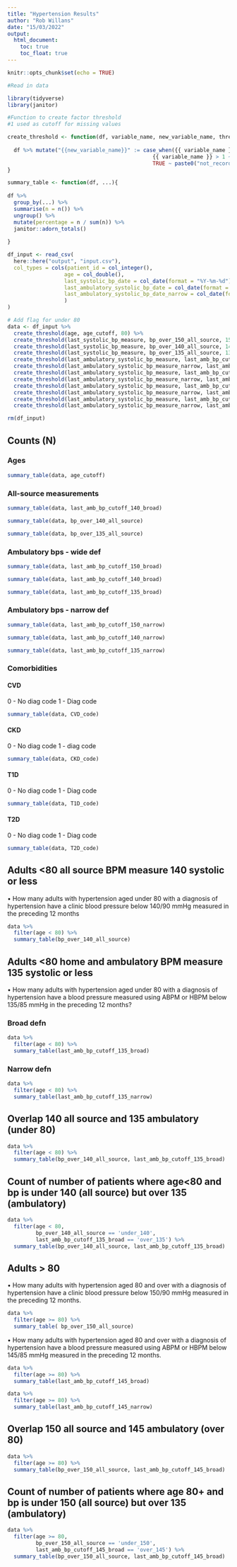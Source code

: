 ```yaml
---
title: "Hypertension Results"
author: "Rob Willans"
date: "15/03/2022"
output: 
  html_document:
    toc: true
    toc_float: true
---
```


```r
knitr::opts_chunk$set(echo = TRUE)

#Read in data

library(tidyverse)
library(janitor)

#Function to create factor threshold
#1 used as cutoff for missing values

create_threshold <- function(df, variable_name, new_variable_name, threshold){
  
  df %>% mutate("{{new_variable_name}}" := case_when({{ variable_name }} > threshold ~ paste0("over_", {{threshold}}),
                                              {{ variable_name }} > 1 ~ paste0("under_", {{threshold}}),
                                              TRUE ~ paste0("not_recorded")))
}

summary_table <- function(df, ...){
  
df %>% 
  group_by(...) %>% 
  summarise(n = n()) %>% 
  ungroup() %>% 
  mutate(percentage = n / sum(n)) %>% 
  janitor::adorn_totals()
  
}

df_input <- read_csv(
  here::here("output", "input.csv"),
  col_types = cols(patient_id = col_integer(),
                  age = col_double(),
                  last_systolic_bp_date = col_date(format = "%Y-%m-%d"),
                  last_ambulatory_systolic_bp_date = col_date(format = "%Y-%m-%d"),
                  last_ambulatory_systolic_bp_date_narrow = col_date(format = "%Y-%m-%d")
                  )
)

# Add flag for under 80
data <- df_input %>%
  create_threshold(age, age_cutoff, 80) %>% 
  create_threshold(last_systolic_bp_measure, bp_over_150_all_source, 150) %>% 
  create_threshold(last_systolic_bp_measure, bp_over_140_all_source, 140) %>% 
  create_threshold(last_systolic_bp_measure, bp_over_135_all_source, 135) %>% 
  create_threshold(last_ambulatory_systolic_bp_measure, last_amb_bp_cutoff_150_broad, 150) %>% 
  create_threshold(last_ambulatory_systolic_bp_measure_narrow, last_amb_bp_cutoff_150_narrow, 150) %>% 
  create_threshold(last_ambulatory_systolic_bp_measure, last_amb_bp_cutoff_145_broad, 145) %>% 
  create_threshold(last_ambulatory_systolic_bp_measure_narrow, last_amb_bp_cutoff_145_narrow, 145) %>%
  create_threshold(last_ambulatory_systolic_bp_measure, last_amb_bp_cutoff_140_broad, 140) %>% 
  create_threshold(last_ambulatory_systolic_bp_measure_narrow, last_amb_bp_cutoff_140_narrow, 140) %>% 
  create_threshold(last_ambulatory_systolic_bp_measure, last_amb_bp_cutoff_135_broad, 135) %>% 
  create_threshold(last_ambulatory_systolic_bp_measure_narrow, last_amb_bp_cutoff_135_narrow, 135) 

rm(df_input)

```

## Counts (N)

### Ages

```r

summary_table(data, age_cutoff)

```

### All-source measurements

```r

summary_table(data, last_amb_bp_cutoff_140_broad)

```

```r

summary_table(data, bp_over_140_all_source)

```

```r

summary_table(data, bp_over_135_all_source)

```

### Ambulatory bps - wide def

```r

summary_table(data, last_amb_bp_cutoff_150_broad)

```

```r

summary_table(data, last_amb_bp_cutoff_140_broad)

```

```r

summary_table(data, last_amb_bp_cutoff_135_broad)

```

### Ambulatory bps - narrow def

```r

summary_table(data, last_amb_bp_cutoff_150_narrow)

```

```r

summary_table(data, last_amb_bp_cutoff_140_narrow)

```

```r

summary_table(data, last_amb_bp_cutoff_135_narrow)

```

### Comorbidities

#### CVD

0 - No diag code 1 - Diag code

```r

summary_table(data, CVD_code)

```

#### CKD

0 - No diag code 1 - diag code

```r

summary_table(data, CKD_code)

```

#### T1D

0 - No diag code 1 - Diag code

```r

summary_table(data, T1D_code)

```

#### T2D

0 - No diag code 1 - Diag code

```r

summary_table(data, T2D_code)

```

## Adults \<80 all source BPM measure 140 systolic or less

• How many adults with hypertension aged under 80 with a diagnosis of hypertension have a clinic blood pressure below 140/90 mmHg measured in the preceding 12 months

```r

data %>% 
  filter(age < 80) %>%
  summary_table(bp_over_140_all_source)

```

## Adults \<80 home and ambulatory BPM measure 135 systolic or less

• How many adults with hypertension aged under 80 with a diagnosis of hypertension have a blood pressure measured using ABPM or HBPM below 135/85 mmHg in the preceding 12 months?

### Broad defn

```r

data %>% 
  filter(age < 80) %>% 
  summary_table(last_amb_bp_cutoff_135_broad)

```

### Narrow defn

```r

data %>% 
  filter(age < 80) %>% 
  summary_table(last_amb_bp_cutoff_135_narrow)

```

## Overlap 140 all source and 135 ambulatory (under 80)

```r

data %>% 
  filter(age < 80) %>% 
  summary_table(bp_over_140_all_source, last_amb_bp_cutoff_135_broad)

```

## Count of number of patients where age<80 and bp is under 140 (all source) but over 135 (ambulatory)

```r

data %>% 
  filter(age < 80,
         bp_over_140_all_source == 'under_140',
         last_amb_bp_cutoff_135_broad == 'over_135') %>% 
  summary_table(bp_over_140_all_source, last_amb_bp_cutoff_135_broad)

```


## Adults \> 80

• How many adults with hypertension aged 80 and over with a diagnosis of hypertension have a clinic blood pressure below 150/90 mmHg measured in the preceding 12 months.

```r

data %>% 
  filter(age >= 80) %>% 
  summary_table( bp_over_150_all_source)

```

• How many adults with hypertension aged 80 and over with a diagnosis of hypertension have a blood pressure measured using ABPM or HBPM below 145/85 mmHg measured in the preceding 12 months.

```r

data %>% 
  filter(age >= 80) %>% 
  summary_table(last_amb_bp_cutoff_145_broad)
```

```r

data %>% 
  filter(age >= 80) %>% 
  summary_table(last_amb_bp_cutoff_145_narrow)

```

## Overlap 150 all source and 145 ambulatory (over 80)

```r

data %>% 
  filter(age >= 80) %>% 
  summary_table(bp_over_150_all_source, last_amb_bp_cutoff_145_broad)

```

## Count of number of patients where age 80+ and bp is under 150 (all source) but over 135 (ambulatory)

```r

data %>% 
  filter(age >= 80,
         bp_over_150_all_source == 'under_150',
         last_amb_bp_cutoff_145_broad == 'over_145') %>% 
  summary_table(bp_over_150_all_source, last_amb_bp_cutoff_145_broad)

```
